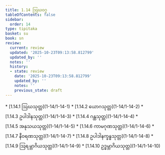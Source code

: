 ```yaml
---
title: 1.14 ဩဃဝဂ္ဂ
tableOfContents: false
sidebar:
  order: 14
type: tipitaka
basket: su
book: sn
review:
  current: review
  updated: '2025-10-23T09:13:58.812799'
  updated_by: ''
  notes: ''
  history:
  - state: review
    date: '2025-10-23T09:13:58.812799'
    updated_by: ''
    notes: ''
    previous_state: draft
---
```



<ReviewStatus review={frontmatter.review} showDetails={true} />

<HypothesisAnnotation frontmatter={frontmatter} />

<DynamicBreadcrumb />



<TableOfContents book="sn" section="1.14">
* [1.14.1 ဩဃသုတ္တ](1-14/1-14-1)
* [1.14.2 ယောဂသုတ္တ](1-14/1-14-2)
* [1.14.3 ဥပါဒါနသုတ္တ](1-14/1-14-3)
* [1.14.4 ဂန္ထသုတ္တ](1-14/1-14-4)
* [1.14.5 အနုသယသုတ္တ](1-14/1-14-5)
* [1.14.6 ကာမဂုဏသုတ္တ](1-14/1-14-6)
* [1.14.7 နီဝရဏသုတ္တ](1-14/1-14-7)
* [1.14.8 ဥပါဒါနက္ခန္ဓသုတ္တ](1-14/1-14-8)
* [1.14.9 ဩရမ္ဘာဂိယသုတ္တ](1-14/1-14-9)
* [1.14.10 ဥဒ္ဓမ္ဘာဂိယသုတ္တ](1-14/1-14-10)
</TableOfContents>
